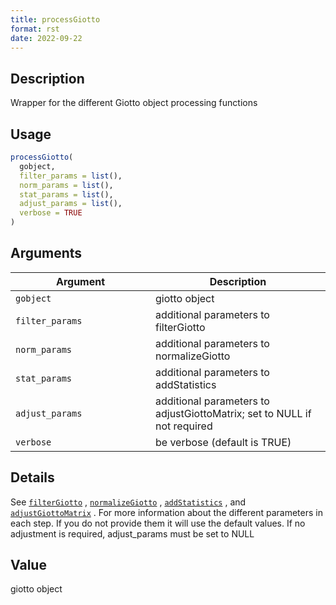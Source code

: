 ```yaml
--- 
title: processGiotto 
format: rst 
date: 2022-09-22 
--- 
```


## Description

Wrapper for the different Giotto object processing functions


## Usage

```r
processGiotto(
  gobject,
  filter_params = list(),
  norm_params = list(),
  stat_params = list(),
  adjust_params = list(),
  verbose = TRUE
)
```


## Arguments

Argument      |Description
------------- |----------------
`gobject`     |     giotto object
`filter_params`     |     additional parameters to filterGiotto
`norm_params`     |     additional parameters to normalizeGiotto
`stat_params`     |     additional parameters to addStatistics
`adjust_params`     |     additional parameters to adjustGiottoMatrix; set to NULL if not required
`verbose`     |     be verbose (default is TRUE)


## Details

See [`filterGiotto`](#filtergiotto) , [`normalizeGiotto`](#normalizegiotto) ,
 [`addStatistics`](#addstatistics) , and [`adjustGiottoMatrix`](#adjustgiottomatrix) . For more
 information about the different parameters in each step. If you do not provide
 them it will use the default values. If no adjustment is required, adjust_params must be set to NULL


## Value

giotto object



